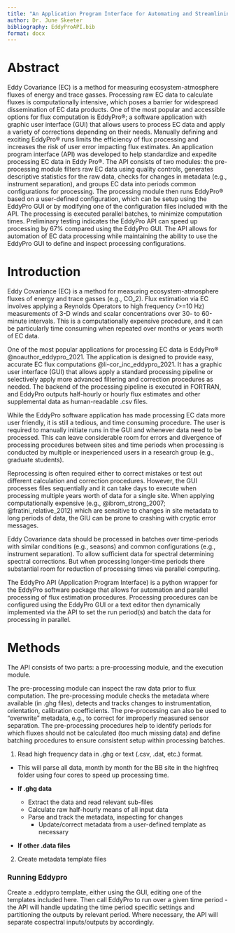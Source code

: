 ```yaml
---
title: "An Application Program Interface for Automating and Streamlining Flux Processing in EddyPro&reg;"
author: Dr. June Skeeter
bibliography: EddyProAPI.bib
format: docx
---
```


# Abstract

Eddy Covariance (EC) is a method for measuring ecosystem-atmosphere fluxes of energy and trace gasses.  Processing raw EC data to calculate fluxes is computationally intensive, which poses a barrier for widespread dissemination of EC data products.  One of the most popular and accessible options for flux computation is EddyPro&reg;; a software application with graphic user interface (GUI) that allows users to process EC data and apply a variety of corrections depending on their needs.  Manually defining and exciting EddyPro&reg; runs limits the efficiency of flux processing and increases the risk of user error impacting flux estimates.  An application program interface (API) was developed to help standardize and expedite processing EC data in Eddy Pro&reg;.  The API consists of two modules: the pre-processing module filters raw EC data using quality controls, generates descriptive statistics for the raw data, checks for changes in metadata (e.g., instrument separation), and groups EC data into periods common configurations for processing.  The processing module then runs EddyPro&reg; based on a user-defined configuration, which can be setup using the EddyPro GUI or by modifying one of the configuration files included with the API.  The processing is executed parallel batches, to minimize computation times.  Preliminary testing indicates the EddyPro API can speed up processing by 67% compared using the EddyPro GUI.  The API allows for automation of EC data processing while maintaining the ability to use the EddyPro GUI to define and inspect processing configurations.

# Introduction

Eddy Covariance (EC) is a method for measuring ecosystem-atmosphere fluxes of energy and trace gasses (e.g., CO_2).  Flux estimation via EC involves applying a Reynolds Operators to high frequency (>=10 Hz) measurements of 3-D winds and scalar concentrations over 30- to 60-minute intervals.  This is a computationally expensive procedure, and it can be particularly time consuming when repeated over months or years worth of EC data.

One of the most popular applications for processing EC data is EddyPro&reg; @noauthor_eddypro_2021. The application is designed to provide easy, accurate EC flux computations @li-cor_inc_eddypro_2021.  It has a graphic user interface (GUI) that allows apply a standard processing pipeline or selectively apply more advanced filtering and correction procedures as needed.  The backend of the processing pipeline is executed in FORTRAN, and EddyPro outputs half-hourly or hourly flux estimates and other supplemental data as human-readable .csv files.

While the EddyPro software application has made processing EC data more user friendly, it is still a tedious, and time consuming procedure.  The user is required to manually initiate runs in the GUI and whenever data need to be processed.  This can leave considerable room for errors and divergence of processing procedures between sites and time periods when processing is conducted by multiple or inexperienced users in a research group (e.g., graduate students).  

Reprocessing is often required either to correct mistakes or test out different calculation and correction procedures. However, the GUI processes files sequentially and it can take days to execute when processing multiple years worth of data for a single site.  When applying computationally expensive (e.g., @ibrom_strong_2007; @fratini_relative_2012) which are sensitive to changes in site metadata to long periods of data, the GIU can be prone to crashing with cryptic error messages.


Eddy Covariance data should be processed in batches over time-periods with similar conditions (e.g., seasons) and common configurations (e.g., instrument separation).  To allow sufficient data for spectral determining spectral corrections.  But when processing longer-time periods there substantial room for reduction of processing times via parallel computing.




The EddyPro API (Application Program Interface) is a python wrapper for the EddyPro software package that allows for automation and parallel processing of flux estimation procedures.  Processing procedures can be configured using the EddyPro GUI or a text editor then dynamically implemented via the API to set the run period(s) and batch the data for processing in parallel.  

# Methods

The API consists of two parts: a pre-processing module, and the execution module.

The pre-processing module can inspect the raw data prior to flux computation.  The pre-processing module checks the metadata where available (in .ghg files), detects and tracks changes to instrumentation, orientation, calibration coefficients.  The pre-processing can also be used to "overwrite" metadata, e.g., to correct for improperly measured sensor separation.  The pre-processing procedures help to identify periods for which fluxes should not be calculated (too much missing data) and define batching procedures to ensure consistent setup within processing batches.




1. Read high frequency data in .ghg or text (.csv, .dat, etc.) format.

* This will parse all data, month by month for the BB site in the highfreq folder using four cores to speed up processing time.

* **If .ghg data** 
    * Extract the data and read relevant sub-files
    * Calculate raw half-hourly means of all input data
    * Parse and track the metadata, inspecting for changes
        * Update/correct metadata from a user-defined template as necessary

* **If other .data files**

2. Create metadata template files


### Running Eddypro

Create a .eddypro template, either using the GUI, editing one of the templates included here.  Then call EddyPro to run over a given time period - the API will handle updating the time period specific settings and partitioning the outputs by relevant period.  Where necessary, the API will separate cospectral inputs/outputs by accordingly.


